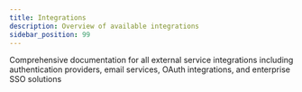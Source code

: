 ```yaml
---
title: Integrations
description: Overview of available integrations
sidebar_position: 99
---
```



Comprehensive documentation for all external service integrations including authentication providers, email services, OAuth integrations, and enterprise SSO solutions

<DocCardList />